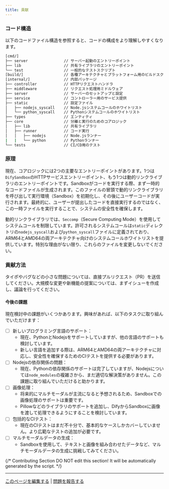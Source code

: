 ```yaml
---
title: 貢献
---
```



### コード構造
以下のコードファイル構造を参照すると、コードの構成をより理解しやすくなります。

```bash
[cmd/]
├── server                // サーバー起動のエントリーポイント
├── lib                   // 共有ライブラリのエントリーポイント
└── test                  // 一般的なテストスクリプト
[build/]                  // 各種アーキテクチャとプラットフォーム用のビルドスクリプト
[internal/]               // 内部パッケージ
├── controller            // HTTPリクエストハンドラ
├── middleware            // リクエスト処理用ミドルウェア
├── server                // サーバーのセットアップと設定
├── service               // コントローラー用のサービス提供
├── static                // 設定ファイル
│   ├── nodejs_syscall    // Node.jsシステムコールのホワイトリスト
│   └── python_syscall    // Pythonシステムコールのホワイトリスト
├── types                 // エンティティ
├── core                  // 分離と実行のためのコアロジック
│   ├── lib               // 共有ライブラリ
│   ├── runner            // コード実行
│   │   ├── nodejs        // Node.jsランナー
|   |   └── python        // Pythonランナー
└── tests                 // CI/CD用のテスト
```

### 原理

現在、コアロジックには2つの主要なエントリーポイントがあります。1つは`DifySandbox`のHTTPサービスエントリーポイント、もう1つは動的リンクライブラリのエントリーポイントです。Sandboxがコードを実行する際、まず一時的なコードファイルが生成されます。このファイルの冒頭で動的リンクライブラリを呼び出して実行環境（Sandbox）を初期化し、その後にユーザーコードが実行されます。最終的に、ユーザーが提出したコードを直接実行するのではなく、この一時ファイルを実行することで、システムの安全性を確保します。

動的リンクライブラリでは、`Seccomp`（Secure Computing Mode）を使用してシステムコールを制限しています。許可されるシステムコールは`static`ディレクトリの`nodejs_syscall`および`python_syscall`ファイルに定義されており、ARM64とAMD64の両アーキテクチャ向けのシステムコールホワイトリストを提供しています。特別な理由がない限り、これらのファイルを変更しないでください。

### 貢献方法
タイポやバグなどの小さな問題については、直接プルリクエスト（PR）を送信してください。大規模な変更や新機能の提案については、まずイシューを作成し、議論を行ってください。

#### 今後の課題
現在検討中の課題がいくつかあります。興味があれば、以下のタスクに取り組んでいただけます：
- [ ] 新しいプログラミング言語のサポート：
    - 現在、PythonとNodejsをサポートしていますが、他の言語のサポートも検討しています。
    - 新しい言語を追加する際は、ARM64とAMD64の両アーキテクチャに対応し、安全性を確保するためのCIテストを提供する必要があります。
- [ ] Nodejsの依存関係の問題：
    - 現在、Pythonの依存関係のサポートは完了していますが、Nodejsについては`node_modules`の複雑さから、まだ適切な解決策がありません。この課題に取り組んでいただけると助かります。
- [ ] 画像処理：
    - 将来的にマルチモーダルが主流になると予想されるため、Sandboxでの画像処理のサポートは重要です。
    - Pillowなどのライブラリのサポートを追加し、DifyからSandboxに画像を渡して処理できるようにすることを検討しています。
- [ ] 包括的なCIテスト：
    - 現在のCIテストはまだ不十分で、基本的なケースしかカバーしていません。より広範なテストの追加が必要です。
- [ ] マルチモーダルデータの生成：
    - Sandboxを使用して、テキストと画像を組み合わせたデータなど、マルチモーダルデータの生成に挑戦してみてください。

{/*
Contributing Section
DO NOT edit this section!
It will be automatically generated by the script.
*/}

---

[このページを編集する](https://github.com/langgenius/dify-docs/edit/main/ja-jp/development/backend/sandbox/contribution.mdx) | [問題を報告する](https://github.com/langgenius/dify-docs/issues/new?title=ドキュメントの問題%3A%20ibut&body=%23%23%20問題の説明%0A%3C%21--%20発見した問題について簡単に説明してください%20--%3E%0A%0A%23%23%20ページリンク%0Ahttps%3A%2F%2Fgithub.com%2Flanggenius%2Fdify-docs%2Fblob%2Fmain%2Fja-jp/development/backend/sandbox%2Fcontribution.mdx%0A%0A%23%23%20提案される変更%0A%3C%21--%20特定の変更案がある場合は、ここで説明してください%20--%3E%0A%0A%3C%21--%20ドキュメントの品質向上にご協力いただきありがとうございます！%20--%3E)

